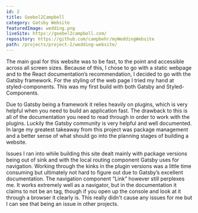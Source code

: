 ```yaml
---
id: 2
title: Goebel2Campbell
category: Gatsby Website
featuredImage: wedding.png
liveSite: https://goebel2campbell.com/
repository: https://github.com/campbehr/myWeddingWebsite
path: /projects/project-2/wedding-website/
---
```


The main goal for this website was to be fast, to the point and accessible across all screen sizes. Because of this, I chose to go with a static webpage and to the React documentation’s recommendation, I decided to go with the Gatsby framework. For the styling of the web page I tried my hand at styled-components. This was my first build with both Gatsby and Styled-Components.

Due to Gatsby being a framework it relies heavily on plugins, which is very helpful when you need to build an application fast. The drawback to this is all of the documentation you need to read through in order to work with the plugins. Luckily the Gatsby community is very helpful and well documented. In large my greatest takeaway from this project was package management and a better sense of what should go into the planning stages of building a website.

Issues I ran into while building this site dealt mainly with package versions being out of sink and with the local routing component Gatsby uses for navigation. Working through the kinks in the plugin versions was a little time consuming but ultimately not hard to figure out due to Gatsby’s excellent documentation. The navigation component “Link” however still perplexes me. It works extremely well as a navigator, but in the documentation it claims to not be an <a/> tag, though if you open up the console and look at it through a browser it clearly is. This really didn't cause any issues for me but I can see that being an issue in other projects.
